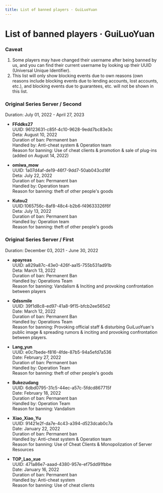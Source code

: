 ```yaml
---
title: List of banned players · GuiLuoYuan
---
```



# List of banned players · GuiLuoYuan


### Caveat

1. Some players may have changed their username after being banned by us, and you can find their current username by looking up their UUID (Universal Unique Identifier).
2. This list will only show blocking events due to own reasons (own reasons include blocking events due to lending accounts, lost accounts, etc.), and blocking events due to guarantees, etc. will not be shown in this list.


### Original Series Server / Second

<Callout emoji="⚡️">
  Duration: July 01, 2022 - April 27, 2023
</Callout>

- **FFddks27**\
UUID: 96123631-c85f-4c10-9628-9edd7bc83e3c\
Deta: August 10, 2022\
Duration of ban: Permanent ban\
Handled by: Anti-cheat system & Operation team\
Reason for banning: Use of cheat clients & promotion & sale of plug-ins (added on August 14, 2022)

- **omiwa_mow**\
UUID: 1a07d4af-de19-46f7-9dd7-50ab043cd16f\
Deta: July 22, 2022\
Duration of ban: Permanent ban\
Handled by: Operation team\
Reason for banning: theft of other people's goods

- **Kutou2**\
UUID:1065756c-8af8-48c4-b2b6-f49633326f6f\
Deta: July 13, 2022\
Duration of ban: Permanent ban\
Handled by: Operation team\
Reason for banning: theft of other people's goods


### Original Series Server / First

<Callout emoji="⚡️">
  Duration: December 03, 2021 - June 30, 2022
</Callout>

- **apayreas**\
UUID: a829a87c-43e0-426f-aa15-755b531ad91b\
Deta: March 13, 2022\
Duration of ban: Permanent Ban\
Handled by: Operations Team\
Reason for banning: Vandalism & Inciting and provoking confrontation between players

- **Qdssmile**\
UUID: 39f1d8c8-ed97-41a8-9f15-bfcb2ee565d2\
Date: March 12, 2022\
Duration of ban: Permanent Ban\
Handled by: Operations Team\
Reason for banning: Provoking official staff & disturbing GuiLuoYuan's public image & spreading rumors & inciting and provoking confrontation between players.

- **Lang_yun**\
UUID: e0c7bede-f816-4fde-87b5-94a5efd7a536\
Date: February 27, 2022\
Duration of ban: Permanent ban\
Handled by: Operation Team\
Reason for banning: theft of other people's goods

- **Bukezudang**\
UUID: 6dbd0795-31c5-44ec-a57c-5fdcd867715f\
Date: February 18, 2022\
Duration of ban: Permanent ban\
Handled by: Operation Team\
Reason for banning: Vandalism

- **Xiao_Xiao_Yu**\
UUID: 91421e2f-da7e-4c43-a394-d523dcab0c7a\
Date: January 22, 2022\
Duration of ban: Permanent ban\
Handled by: Anti-cheat system & Operation team\
Reason for banning: Use of Cheat Clients & Monopolization of Server Resources

- **TOP_Lao_xue**\
UUID: 471a86e7-aaad-4380-957e-ef75dd91fbbe\
Date: January 16, 2022\
Duration of ban: Permanent ban\
Handled by: Anti-cheat system\
Reason for banning: Use of cheat clients